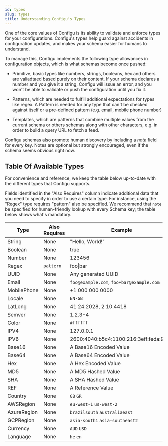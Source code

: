 ```yaml
---
id: types
slug: types
title: Understanding Configu's Types
---
```


One of the core values of Configu is its ability to validate and enforce types for your
configurations. Configu's types help guard against accidents in configuration
updates, and makes your schema easier for humans to understand.

To manage this, Configu implements the following type allowances in configuration objects, 
which is what schemas become once pushed:

 - Primitive, basic types like numbers, strings, booleans, hex and others are valiadtaed based
 purely on their content. If your schema declares a number and you give it a string, Configu will
 issue an error, and you won't be able to validate or push the configuration until you fix it.

 - Patterns, which are needed to fulfill additional expectations for types like regex. A Pattern
 is needed for any type that can't be checked against itself or a pre-defined pattern (e.g. email, 
 mobile phone number)

 - Templates, which are patterns that combine multiple values from the current schema or others 
 schemas along with other characters, e.g. in order to build a query URL to fetch a feed.

Configu schemas also promote human discovery by including a _note_ field for every key. Notes are 
optional but strongly encouraged, even if the schema seems obvious right now.

## Table Of Available Types

For convenience and reference, we keep the table below up-to-date with the different types that 
Configu supports.

Fields identified in the "Also Requires" column indicate additional data that you need to specify 
in order to use a certain type. For instance, using the "Regex" type requires "pattern" also be 
specified. We recommend that `note` be specified for human-friendly lookup with every Schema key; 
the table below shows what's mandatory.

| Type        | Also Requires | Example                                  |
| ----------- | ------------- | ---------------------------------------- |
| String      | None          | "Hello, World!"                          |
| Boolean     | None          | true                                     |
| Number      | None          | 123456                                   |
| Regex       | `pattern`     | foo\|bar                                 |
| UUID        | None          | Any generated UUID                       |
| Email       | None          | `foo@example.com`, `foo+bar@example.com` |
| MobilePhone | None          | +1 000 000 0000                          |
| Locale      | None          | `EN-GB`                                  |
| LatLong     | None          | 41 24.2028, 2 10.4418                    |
| Semver      | None          | 1.2.3-4                                  |
| Color       | None          | `#ffffff`                                |
| IPV4        | None          | 127.0.0.1                                |
| IPV6        | None          | 2600:4040:b5c4:1100:216:3eff:feda:953b   |
| Base16      | None          | A Base16 Encoded Value                   |
| Base64      | None          | A Base64 Encoded Value                   |
| Hex         | None          | A Hex Encoded Value                      |
| MD5         | None          | A MD5 Hashed Value                       |
| SHA         | None          | A SHA Hashed Value                       |
| REF         | None          | A Reference Value                        |
| Country     | None          | `GB` `GR`                                |
| AWSRegion   | None          | `eu-west-1` `us-west-2`                  |
| AzureRegion | None          | `brazilsouth` `australiaeast`            |
| GCPRegion   | None          | `asia-south1` `asia-southeast2`          |
| Currency    | None          | `AUD` `USD`                              |
| Language    | None          | `he` `en`                                |
